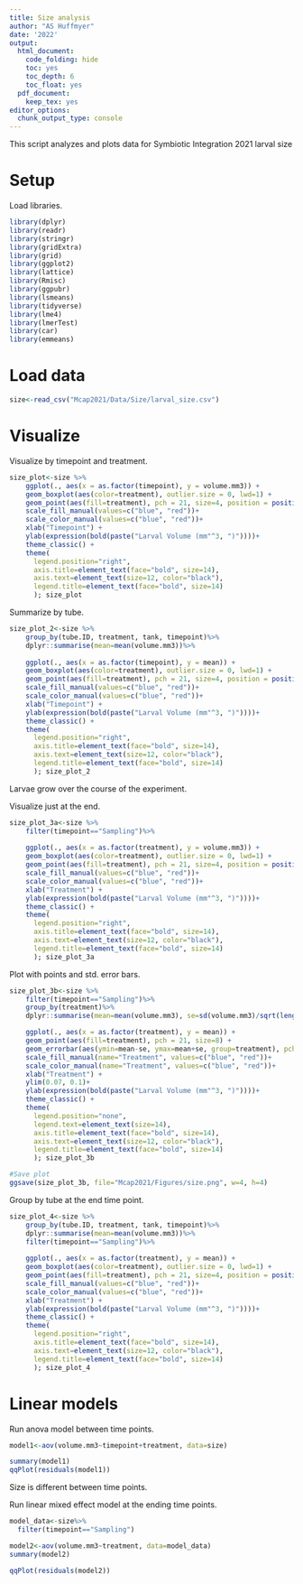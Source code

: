 ```yaml
---
title: Size analysis 
author: "AS Huffmyer"
date: '2022'
output:
  html_document:
    code_folding: hide
    toc: yes
    toc_depth: 6
    toc_float: yes
  pdf_document:
    keep_tex: yes
editor_options: 
  chunk_output_type: console
---
```

This script analyzes and plots data for Symbiotic Integration 2021 larval size 

# **Setup**  

Load libraries. 

```r
library(dplyr)
library(readr)
library(stringr)
library(gridExtra)
library(grid)
library(ggplot2)
library(lattice)
library(Rmisc)
library(ggpubr)
library(lsmeans)
library(tidyverse)
library(lme4)
library(lmerTest)
library(car)
library(emmeans)
```

# **Load data**  

```r
size<-read_csv("Mcap2021/Data/Size/larval_size.csv")
```

# **Visualize**  

Visualize by timepoint and treatment.  

```r
size_plot<-size %>%
    ggplot(., aes(x = as.factor(timepoint), y = volume.mm3)) +
    geom_boxplot(aes(color=treatment), outlier.size = 0, lwd=1) +
    geom_point(aes(fill=treatment), pch = 21, size=4, position = position_jitterdodge(0.2)) + 
    scale_fill_manual(values=c("blue", "red"))+
    scale_color_manual(values=c("blue", "red"))+
    xlab("Timepoint") + 
    ylab(expression(bold(paste("Larval Volume (mm"^3, ")"))))+
    theme_classic() + 
    theme(
      legend.position="right",
      axis.title=element_text(face="bold", size=14),
      axis.text=element_text(size=12, color="black"), 
      legend.title=element_text(face="bold", size=14)
      ); size_plot
```

Summarize by tube.  

```r
size_plot_2<-size %>%
    group_by(tube.ID, treatment, tank, timepoint)%>%
    dplyr::summarise(mean=mean(volume.mm3))%>%
  
    ggplot(., aes(x = as.factor(timepoint), y = mean)) +
    geom_boxplot(aes(color=treatment), outlier.size = 0, lwd=1) +
    geom_point(aes(fill=treatment), pch = 21, size=4, position = position_jitterdodge(0.2)) + 
    scale_fill_manual(values=c("blue", "red"))+
    scale_color_manual(values=c("blue", "red"))+
    xlab("Timepoint") + 
    ylab(expression(bold(paste("Larval Volume (mm"^3, ")"))))+
    theme_classic() + 
    theme(
      legend.position="right",
      axis.title=element_text(face="bold", size=14),
      axis.text=element_text(size=12, color="black"), 
      legend.title=element_text(face="bold", size=14)
      ); size_plot_2
```

Larvae grow over the course of the experiment.  

Visualize just at the end.  

```r
size_plot_3a<-size %>%
    filter(timepoint=="Sampling")%>%
  
    ggplot(., aes(x = as.factor(treatment), y = volume.mm3)) +
    geom_boxplot(aes(color=treatment), outlier.size = 0, lwd=1) +
    geom_point(aes(fill=treatment), pch = 21, size=4, position = position_jitterdodge(0.2)) + 
    scale_fill_manual(values=c("blue", "red"))+
    scale_color_manual(values=c("blue", "red"))+
    xlab("Treatment") + 
    ylab(expression(bold(paste("Larval Volume (mm"^3, ")"))))+
    theme_classic() + 
    theme(
      legend.position="right",
      axis.title=element_text(face="bold", size=14),
      axis.text=element_text(size=12, color="black"), 
      legend.title=element_text(face="bold", size=14)
      ); size_plot_3a
```

Plot with points and std. error bars.  
```r
size_plot_3b<-size %>%
    filter(timepoint=="Sampling")%>%
    group_by(treatment)%>%
    dplyr::summarise(mean=mean(volume.mm3), se=sd(volume.mm3)/sqrt(length(volume.mm3)))%>%

    ggplot(., aes(x = as.factor(treatment), y = mean)) +
    geom_point(aes(fill=treatment), pch = 21, size=8) + 
    geom_errorbar(aes(ymin=mean-se, ymax=mean+se, group=treatment), pch = 21, size=2, width=0) + 
    scale_fill_manual(name="Treatment", values=c("blue", "red"))+
    scale_color_manual(name="Treatment", values=c("blue", "red"))+
    xlab("Treatment") + 
    ylim(0.07, 0.1)+
    ylab(expression(bold(paste("Larval Volume (mm"^3, ")"))))+
    theme_classic() + 
    theme(
      legend.position="none",
      legend.text=element_text(size=14),
      axis.title=element_text(face="bold", size=14),
      axis.text=element_text(size=12, color="black"), 
      legend.title=element_text(face="bold", size=14)
      ); size_plot_3b

#Save plot
ggsave(size_plot_3b, file="Mcap2021/Figures/size.png", w=4, h=4)
```

Group by tube at the end time point.  
```r
size_plot_4<-size %>%
    group_by(tube.ID, treatment, tank, timepoint)%>%
    dplyr::summarise(mean=mean(volume.mm3))%>%
    filter(timepoint=="Sampling")%>%
  
    ggplot(., aes(x = as.factor(treatment), y = mean)) +
    geom_boxplot(aes(color=treatment), outlier.size = 0, lwd=1) +
    geom_point(aes(fill=treatment), pch = 21, size=4, position = position_jitterdodge(0.2)) + 
    scale_fill_manual(values=c("blue", "red"))+
    scale_color_manual(values=c("blue", "red"))+
    xlab("Treatment") + 
    ylab(expression(bold(paste("Larval Volume (mm"^3, ")"))))+
    theme_classic() + 
    theme(
      legend.position="right",
      axis.title=element_text(face="bold", size=14),
      axis.text=element_text(size=12, color="black"), 
      legend.title=element_text(face="bold", size=14)
      ); size_plot_4

```

# **Linear models**  

Run anova model between time points.  
```r
model1<-aov(volume.mm3~timepoint+treatment, data=size)

summary(model1)
qqPlot(residuals(model1))
```

Size is different between time points.  

Run linear mixed effect model at the ending time points.  
```r
model_data<-size%>%
  filter(timepoint=="Sampling")

model2<-aov(volume.mm3~treatment, data=model_data)
summary(model2)

qqPlot(residuals(model2))
```
